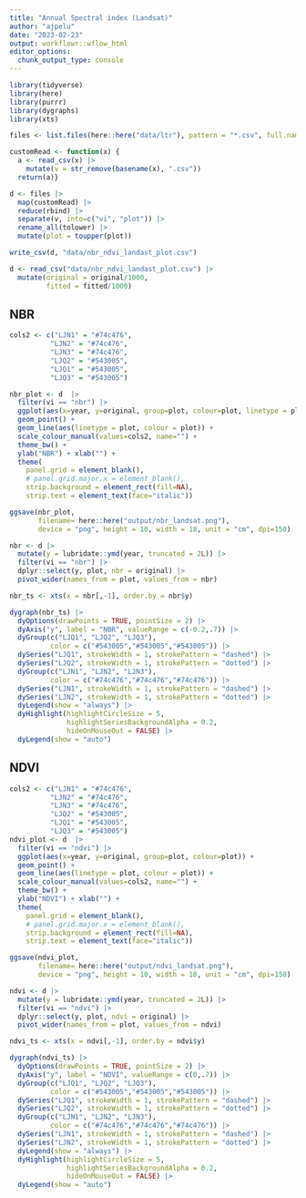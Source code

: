 ```yaml
---
title: "Annual Spectral index (Landsat)"
author: "ajpelu"
date: "2023-02-23"
output: workflowr::wflow_html
editor_options:
  chunk_output_type: console
---
```




```r
library(tidyverse)
library(here)
library(purrr)
library(dygraphs)
library(xts)
```

```r
files <- list.files(here::here("data/ltr"), pattern = "*.csv", full.names = TRUE)

customRead <- function(x) {
  a <- read_csv(x) |>  
    mutate(v = str_remove(basename(x), ".csv"))
  return(a)}

d <- files |> 
  map(customRead) |> 
  reduce(rbind) |> 
  separate(v, into=c("vi", "plot")) |> 
  rename_all(tolower) |> 
  mutate(plot = toupper(plot)) 

write_csv(d, "data/nbr_ndvi_landast_plot.csv")
```

```r
d <- read_csv("data/nbr_ndvi_landast_plot.csv") |> 
  mutate(original = original/1000, 
         fitted = fitted/1000)
```

## NBR 

```r
cols2 <- c("LJN1" = "#74c476",
          "LJN2" = "#74c476",
          "LJN3" = "#74c476",
          "LJQ2" = "#543005",
          "LJQ1" = "#543005",
          "LJQ3" = "#543005")

nbr_plot <- d  |> 
  filter(vi == "nbr") |> 
  ggplot(aes(x=year, y=original, group=plot, colour=plot, linetype = plot)) + 
  geom_point() + 
  geom_line(aes(linetype = plot, colour = plot)) + 
  scale_colour_manual(values=cols2, name="") +
  theme_bw() +
  ylab("NBR") + xlab("") +
  theme(
    panel.grid = element_blank(),
    # panel.grid.major.x = element_blank(),
    strip.background = element_rect(fill=NA), 
    strip.text = element_text(face="italic")) 

```

```r
ggsave(nbr_plot, 
       filename= here::here("output/nbr_landsat.png"), 
       device = "png", height = 10, width = 18, unit = "cm", dpi=150)
```



```r
nbr <- d |> 
  mutate(y = lubridate::ymd(year, truncated = 2L)) |> 
  filter(vi == "nbr") |> 
  dplyr::select(y, plot, nbr = original) |> 
  pivot_wider(names_from = plot, values_from = nbr)

nbr_ts <- xts(x = nbr[,-1], order.by = nbr$y)

dygraph(nbr_ts) |>
  dyOptions(drawPoints = TRUE, pointSize = 2) |> 
  dyAxis("y", label = "NBR", valueRange = c(-0.2,.7)) |>
  dyGroup(c("LJQ1", "LJQ2", "LJQ3"), 
          color = c("#543005","#543005","#543005")) |> 
  dySeries("LJQ1", strokeWidth = 1, strokePattern = "dashed") |> 
  dySeries("LJQ2", strokeWidth = 1, strokePattern = "dotted") |> 
  dyGroup(c("LJN1", "LJN2", "LJN3"), 
          color = c("#74c476","#74c476","#74c476")) |> 
  dySeries("LJN1", strokeWidth = 1, strokePattern = "dashed") |> 
  dySeries("LJN2", strokeWidth = 1, strokePattern = "dotted") |> 
  dyLegend(show = "always") |>
  dyHighlight(highlightCircleSize = 5,
              highlightSeriesBackgroundAlpha = 0.2, 
              hideOnMouseOut = FALSE) |> 
  dyLegend(show = "auto")
```


## NDVI 

```r
cols2 <- c("LJN1" = "#74c476",
          "LJN2" = "#74c476",
          "LJN3" = "#74c476",
          "LJQ2" = "#543005",
          "LJQ1" = "#543005",
          "LJQ3" = "#543005")
ndvi_plot <- d  |> 
  filter(vi == "ndvi") |> 
  ggplot(aes(x=year, y=original, group=plot, colour=plot)) + 
  geom_point() + 
  geom_line(aes(linetype = plot, colour = plot)) +
  scale_colour_manual(values=cols2, name="") +
  theme_bw() +
  ylab("NDVI") + xlab("") +
  theme(
    panel.grid = element_blank(),
    # panel.grid.major.x = element_blank(),
    strip.background = element_rect(fill=NA), 
    strip.text = element_text(face="italic"))
```

```r
ggsave(ndvi_plot, 
       filename= here::here("output/ndvi_landsat.png"), 
       device = "png", height = 10, width = 18, unit = "cm", dpi=150)
```


```r
ndvi <- d |> 
  mutate(y = lubridate::ymd(year, truncated = 2L)) |> 
  filter(vi == "ndvi") |> 
  dplyr::select(y, plot, ndvi = original) |> 
  pivot_wider(names_from = plot, values_from = ndvi)

ndvi_ts <- xts(x = ndvi[,-1], order.by = ndvi$y)

dygraph(ndvi_ts) |>
  dyOptions(drawPoints = TRUE, pointSize = 2) |> 
  dyAxis("y", label = "NDVI", valueRange = c(0,.7)) |>
  dyGroup(c("LJQ1", "LJQ2", "LJQ3"), 
          color = c("#543005","#543005","#543005")) |> 
  dySeries("LJQ1", strokeWidth = 1, strokePattern = "dashed") |> 
  dySeries("LJQ2", strokeWidth = 1, strokePattern = "dotted") |> 
  dyGroup(c("LJN1", "LJN2", "LJN3"), 
          color = c("#74c476","#74c476","#74c476")) |> 
  dySeries("LJN1", strokeWidth = 1, strokePattern = "dashed") |> 
  dySeries("LJN2", strokeWidth = 1, strokePattern = "dotted") |> 
  dyLegend(show = "always") |>
  dyHighlight(highlightCircleSize = 5,
              highlightSeriesBackgroundAlpha = 0.2, 
              hideOnMouseOut = FALSE) |> 
  dyLegend(show = "auto")
```





